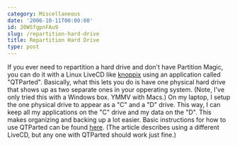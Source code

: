 ```yaml
---
category: Miscellaneous
date: '2006-10-11T00:00:00'
id: 20WSfgpnFAu9
slug: /repartition-hard-drive
title: Repartition Hard Drive
type: post
---
```


If you ever need to repartition a hard drive and don't have
Partition Magic, you can do it with a Linux LiveCD like
[knoppix](http://www.knoppix.org/) using an application called
"QTParted". Basically, what this lets you do is have one physical
hard drive that shows up as two separate ones in your opperating
system. (Note, I've only tried this with a Windows box. YMMV with
Macs.) On my laptop, I setup the one physical drive to appear as a
"C" and a "D" drive. This way, I can keep all my applications on
the "C" drive and my data on the "D". This makes organizing and
backing up a lot easier. Basic instructions for how to use QTParted
can be found
[here](http://www.help2go.com/Tutorials/Computer_Basics/How_to_Repartition_Hard_Drive_without_Reformatting.html).
(The article describes using a different LiveCD, but any one with
QTParted should work just fine.)